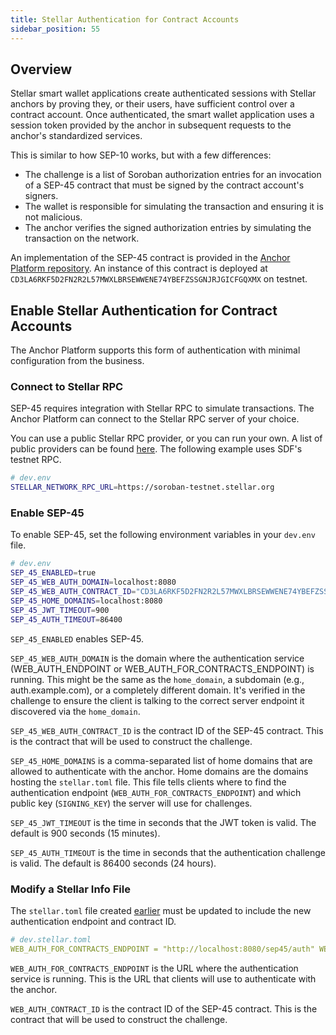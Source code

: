 ```yaml
---
title: Stellar Authentication for Contract Accounts
sidebar_position: 55
---
```



## Overview

Stellar smart wallet applications create authenticated sessions with Stellar anchors by proving they, or their users, have sufficient control over a contract account. Once authenticated, the smart wallet application uses a session token provided by the anchor in subsequent requests to the anchor's standardized services.

This is similar to how SEP-10 works, but with a few differences:

- The challenge is a list of Soroban authorization entries for an invocation of a SEP-45 contract that must be signed by the contract account's signers.
- The wallet is responsible for simulating the transaction and ensuring it is not malicious.
- The anchor verifies the signed authorization entries by simulating the transaction on the network.

An implementation of the SEP-45 contract is provided in the [Anchor Platform repository][sep-45-contract]. An instance of this contract is deployed at `CD3LA6RKF5D2FN2R2L57MWXLBRSEWWENE74YBEFZSSGNJRJGICFGQXMX` on testnet.

## Enable Stellar Authentication for Contract Accounts

The Anchor Platform supports this form of authentication with minimal configuration from the business.

### Connect to Stellar RPC

SEP-45 requires integration with Stellar RPC to simulate transactions. The Anchor Platform can connect to the Stellar RPC server of your choice.

You can use a public Stellar RPC provider, or you can run your own. A list of public providers can be found [here][rpc-providers]. The following example uses SDF's testnet RPC.

<CodeExample>

```bash
# dev.env
STELLAR_NETWORK_RPC_URL=https://soroban-testnet.stellar.org
```

</CodeExample>

### Enable SEP-45

To enable SEP-45, set the following environment variables in your `dev.env` file.

<CodeExample>

```bash
# dev.env
SEP_45_ENABLED=true
SEP_45_WEB_AUTH_DOMAIN=localhost:8080
SEP_45_WEB_AUTH_CONTRACT_ID="CD3LA6RKF5D2FN2R2L57MWXLBRSEWWENE74YBEFZSSGNJRJGICFGQXMX"
SEP_45_HOME_DOMAINS=localhost:8080
SEP_45_JWT_TIMEOUT=900
SEP_45_AUTH_TIMEOUT=86400
```

</CodeExample>

`SEP_45_ENABLED` enables SEP-45.

`SEP_45_WEB_AUTH_DOMAIN` is the domain where the authentication service (WEB_AUTH_ENDPOINT or WEB_AUTH_FOR_CONTRACTS_ENDPOINT) is running. This might be the same as the `home_domain`, a subdomain (e.g., auth.example.com), or a completely different domain. It's verified in the challenge to ensure the client is talking to the correct server endpoint it discovered via the `home_domain`.

`SEP_45_WEB_AUTH_CONTRACT_ID` is the contract ID of the SEP-45 contract. This is the contract that will be used to construct the challenge.

`SEP_45_HOME_DOMAINS` is a comma-separated list of home domains that are allowed to authenticate with the anchor. Home domains are the domains hosting the `stellar.toml` file. This file tells clients where to find the authentication endpoint (`WEB_AUTH_FOR_CONTRACTS_ENDPOINT`) and which public key (`SIGNING_KEY`) the server will use for challenges.

`SEP_45_JWT_TIMEOUT` is the time in seconds that the JWT token is valid. The default is 900 seconds (15 minutes).

`SEP_45_AUTH_TIMEOUT` is the time in seconds that the authentication challenge is valid. The default is 86400 seconds (24 hours).

### Modify a Stellar Info File

The `stellar.toml` file created [earlier][sep1-ap] must be updated to include the new authentication endpoint and contract ID.

<CodeExample>

```yaml
# dev.stellar.toml
WEB_AUTH_FOR_CONTRACTS_ENDPOINT = "http://localhost:8080/sep45/auth" WEB_AUTH_CONTRACT_ID = "CD3LA6RKF5D2FN2R2L57MWXLBRSEWWENE74YBEFZSSGNJRJGICFGQXMX"
```

</CodeExample>

`WEB_AUTH_FOR_CONTRACTS_ENDPOINT` is the URL where the authentication service is running. This is the URL that clients will use to authenticate with the anchor.

`WEB_AUTH_CONTRACT_ID` is the contract ID of the SEP-45 contract. This is the contract that will be used to construct the challenge.

[sep1-ap]: ../sep1/README.mdx
[sep-45]: https://github.com/stellar/stellar-protocol/blob/master/ecosystem/sep-0045.md
[sep-45-contract]: https://github.com/stellar/anchor-platform/tree/feature/c-accounts/soroban
[rpc-providers]: /docs/data/apis/api-providers
